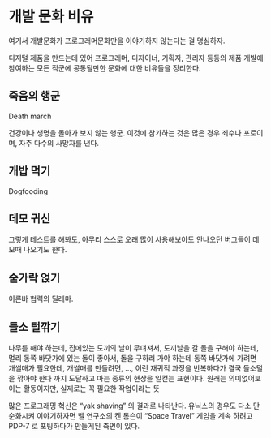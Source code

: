 # 개발 문화 비유 {#devculture-tropes}

여기서 개발문화가 프로그래머문화만을 이야기하지 않는다는 걸 명심하자.

디지털 제품을 만드는데 있어 프로그래머, 디자이너, 기획자, 관리자 등등의 제품 개발에 참여하는 모든 직군에 공통될만한 문화에 대한 비유들을 정리한다. 

## 죽음의 행군 {#deathmarch}
Death march

건강이나 생명을 돌아가 보지 않는 행군. 이것에 참가하는 것은 많은 경우 죄수나 포로이며, 자주 다수의 사망자를 낸다.

## 개밥 먹기 {#dogfooding}
Dogfooding

## 데모 귀신 {#demo-ghost}
그렇게 테스트를 해봐도, 아무리 [스스로 오래 많이 사용](#dogfooding)해보아도 안나오던 버그들이 데모때 나오기도 한다.

## 숟가락 얹기 {#숟가락얹기}
이른바 협력의 딜레마.

## 들소 털깎기 {#yak-shaving}
나무를 해야 하는데, 집에있는 도끼의 날이 무뎌져서, 도끼날을 갈 돌을 구해야 하는데, 멀리 동쪽 바닷가에 있는 돌이 좋아서, 돌을 구하러 가야 하는데 동쪽 바닷가에 가려면 개썰매가 필요한데, 개썰매를 만들려면, ..., 이런 재귀적 과정을 반복하다가 결국 들소털을 깎아야 한다 까지 도달하고 마는 종류의 현상을 일컫는 표현이다. 원래는 의미없어보이는 활동이지만, 실제로는 꼭 필요한 작업이라는 뜻

많은 프로그래밍 혁신은 "yak shaving" 의 결과로 나타난다. 유닉스의 경우도 다소 단순화시켜 이야기하자면 벨 연구소의 켄 톰슨이 "Space Travel" 게임을 계속 하려고 PDP-7 로 포팅하다가 만들게된 측면이 있다.

